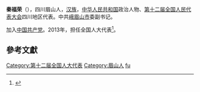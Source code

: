 '''秦福荣'''（{{bd|1959年||}}），四川眉山人，[[汉族|汉族]]，[[中华人民共和国|中华人民共和国]]政治人物、[[第十二届全国人民代表大会|第十二届全国人民代表大会]]四川地区代表。中共[[峨眉山市|峨眉山市]]委副书记。

加入[[中国共产党|中国共产党]]。2013年，担任全国人大代表<ref>{{cite news|title=全国人大代表信息-秦福荣|url= http://210.82.31.1:8084/delegate/viewDelegate.action?dbid=122208|accessdate=2013-04-05|newspaper=全国人大网}}</ref>。

==參考文獻==
{{reflist}}
{{中国政治人物小作品}}
{{DEFAULTSORT:qin furong}}
[[Category:第十二届全国人大代表|Category:第十二届全国人大代表]]
[[Category:眉山人|Category:眉山人]]
[[Category:秦姓|fu]]